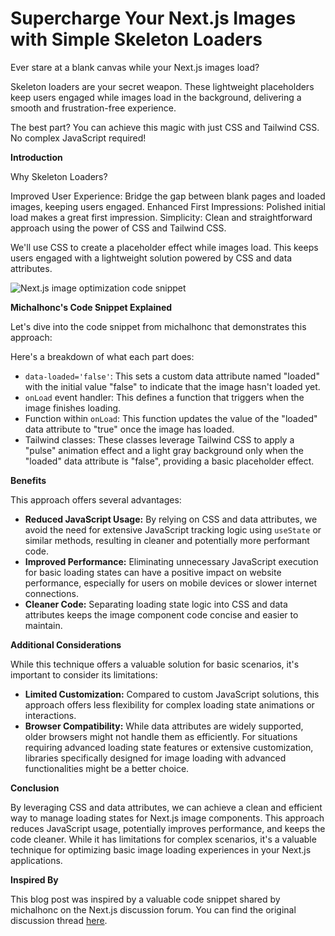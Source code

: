 # Supercharge Your Next.js Images with Simple Skeleton Loaders

Ever stare at a blank canvas while your Next.js images load?

Skeleton loaders are your secret weapon. These lightweight placeholders keep users engaged while images load in the background, delivering a smooth and frustration-free experience.

The best part? You can achieve this magic with just CSS and Tailwind CSS. No complex JavaScript required!

**Introduction**

Why Skeleton Loaders?

Improved User Experience: Bridge the gap between blank pages and loaded images, keeping users engaged.
Enhanced First Impressions: Polished initial load makes a great first impression.
Simplicity: Clean and straightforward approach using the power of CSS and Tailwind CSS.

We'll use CSS to create a placeholder effect while images load. This keeps users engaged with a lightweight solution powered by CSS and data attributes.

![Next.js image optimization code snippet](https://res.cloudinary.com/di41jhirl/image/upload/v1712148760/nextjs-img-loader-snippet.png ' <span> Credit: <a href="https://github.com/vercel/next.js/discussions/35675#discussioncomment-8519222">@michalhonc</a> </span>')

**Michalhonc's Code Snippet Explained**

Let's dive into the code snippet from michalhonc that demonstrates this approach:

Here's a breakdown of what each part does:

- `data-loaded='false'`: This sets a custom data attribute named "loaded" with the initial value "false" to indicate that the image hasn't loaded yet.
- `onLoad` event handler: This defines a function that triggers when the image finishes loading.
- Function within `onLoad`: This function updates the value of the "loaded" data attribute to "true" once the image has loaded.
- Tailwind classes: These classes leverage Tailwind CSS to apply a "pulse" animation effect and a light gray background only when the "loaded" data attribute is "false", providing a basic placeholder effect.

**Benefits**

This approach offers several advantages:

- **Reduced JavaScript Usage:** By relying on CSS and data attributes, we avoid the need for extensive JavaScript tracking logic using `useState` or similar methods, resulting in cleaner and potentially more performant code.
- **Improved Performance:** Eliminating unnecessary JavaScript execution for basic loading states can have a positive impact on website performance, especially for users on mobile devices or slower internet connections.
- **Cleaner Code:** Separating loading state logic into CSS and data attributes keeps the image component code concise and easier to maintain.

**Additional Considerations**

While this technique offers a valuable solution for basic scenarios, it's important to consider its limitations:

- **Limited Customization:** Compared to custom JavaScript solutions, this approach offers less flexibility for complex loading state animations or interactions.
- **Browser Compatibility:** While data attributes are widely supported, older browsers might not handle them as efficiently.
  For situations requiring advanced loading state features or extensive customization, libraries specifically designed for image loading with advanced functionalities might be a better choice.

**Conclusion**

By leveraging CSS and data attributes, we can achieve a clean and efficient way to manage loading states for Next.js image components. This approach reduces JavaScript usage, potentially improves performance, and keeps the code cleaner. While it has limitations for complex scenarios, it's a valuable technique for optimizing basic image loading experiences in your Next.js applications.

**Inspired By**

This blog post was inspired by a valuable code snippet shared by michalhonc on the Next.js discussion forum. You can find the original discussion thread [here](https://github.com/vercel/next.js/discussions/35675#discussioncomment-8519222).
